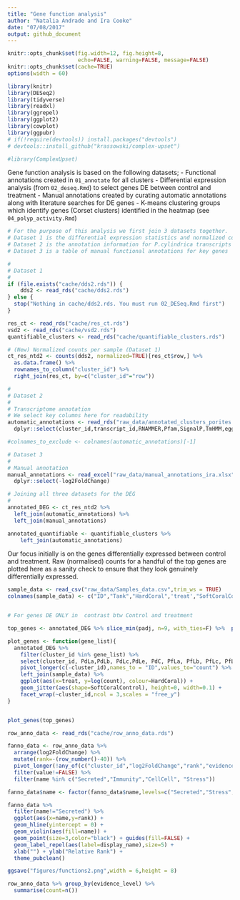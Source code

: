 ```yaml
---
title: "Gene function analysis"
author: "Natalia Andrade and Ira Cooke"
date: "07/08/2017"
output: github_document
---
```


```r
knitr::opts_chunk$set(fig.width=12, fig.height=8,
                      echo=FALSE, warning=FALSE, message=FALSE)
knitr::opts_chunk$set(cache=TRUE)
options(width = 60)

library(knitr)
library(DESeq2)
library(tidyverse)
library(readxl)
library(ggrepel)
library(ggplot2)
library(cowplot)
library(ggpubr)
# if(!require(devtools)) install.packages("devtools")
# devtools::install_github("krassowski/complex-upset")

#library(ComplexUpset)
```

Gene function analysis is based on the following datasets;
  - Functional annotations created in `01_annotate` for all clusters
  - Differential expression analysis (from `02_deseq.Rmd`) to select genes DE between control and treatment
  - Manual annotations created by curating automatic annotations along with literature searches for DE genes
  - K-means clustering groups which identify genes (Corset clusters) identified in the heatmap (see `04_polyp_activity.Rmd`)
  
```r
# For the purpose of this analysis we first join 3 datasets together. 
# Dataset 1 is the differential expression statistics and normalized counts for all transcripts
# Dataset 2 is the annotation information for P.cylindrica transcripts
# Dataset 3 is a table of manual functional annotations for key genes

#
# Dataset 1
#
if (file.exists("cache/dds2.rds")) {
    dds2 <- read_rds("cache/dds2.rds")
} else {
  stop("Nothing in cache/dds2.rds. You must run 02_DESeq.Rmd first")
}

res_ct <- read_rds("cache/res_ct.rds")
vsd2 <- read_rds("cache/vsd2.rds")
quantifiable_clusters <- read_rds("cache/quantifiable_clusters.rds")

# (New) Normalized counts per sample (Dataset 1)
ct_res_ntd2 <- counts(dds2, normalized=TRUE)[res_ct$row,] %>%
  as.data.frame() %>%
  rownames_to_column("cluster_id") %>% 
  right_join(res_ct, by=c("cluster_id"="row"))
```

```r
#
# Dataset 2
#
# Transcriptome annotation 
# We select key columns here for readability
automatic_annotations <- read_rds("raw_data/annotated_clusters_porites.rda") %>% 
  dplyr::select(cluster_id,transcript_id,RNAMMER,Pfam,SignalP,TmHMM,eggnog,Kegg,ipro_pfam,ipro_pfam_desc,ipr_go,best_swissprot,Entry,Protein_names,Gene_names,Organism,Keywords,swissprot_go,plutea_id)

#colnames_to_exclude <- colnames(automatic_annotations)[-1]

# Dataset 3
#
# Manual annotation
manual_annotations <- read_excel("raw_data/manual_annotations_ira.xlsx",na = "NA") %>% 
  dplyr::select(-log2FoldChange)
```


```r
# Joining all three datasets for the DEG
#
annotated_DEG <- ct_res_ntd2 %>% 
  left_join(automatic_annotations) %>% 
  left_join(manual_annotations)

annotated_quantifiable <- quantifiable_clusters %>% 
    left_join(automatic_annotations) 
```

Our focus initially is on the genes differentially expressed between control and treatment. Raw (normalised) counts for a handful of the top genes are plotted here as a sanity check to ensure that they look genuinely differentially expressed.

```r
sample_data <- read_csv("raw_data/Samples_data.csv",trim_ws = TRUE)
colnames(sample_data) <- c("ID","Tank","HardCoral",'treat',"SoftCoralControl","PdvsL_Other")


# For genes DE ONLY in  contrast btw Control and treatment

top_genes <- annotated_DEG %>% slice_min(padj, n=9, with_ties=F) %>%  pull(cluster_id)

plot_genes <- function(gene_list){
  annotated_DEG %>%
    filter(cluster_id %in% gene_list) %>% 
    select(cluster_id, PdLa,PdLb, PdLc,PdLe, PdC, PfLa, PfLb, PfLc, PfLd, PfLe, PfC) %>% 
    pivot_longer(c(-cluster_id),names_to = "ID",values_to="count") %>%
    left_join(sample_data) %>% 
    ggplot(aes(x=treat, y=log(count), colour=HardCoral)) +
    geom_jitter(aes(shape=SoftCoralControl), height=0, width=0.1) +
    facet_wrap(~cluster_id,ncol = 3,scales = "free_y") 
}


plot_genes(top_genes)
```



```r
row_anno_data <- read_rds("cache/row_anno_data.rds")

fanno_data <- row_anno_data %>% 
  arrange(log2FoldChange) %>% 
  mutate(rank=-(row_number()-40)) %>% 
  pivot_longer(!any_of(c("cluster_id","log2FoldChange","rank","evidence_level","Toxin","StressType","display_name"))) %>% 
  filter(value!=FALSE) %>% 
  filter(name %in% c("Secreted","Immunity","CellCell", "Stress"))

fanno_data$name <- factor(fanno_data$name,levels=c("Secreted","Stress","Immunity","CellCell"))

fanno_data %>% 
  filter(name!="Secreted") %>% 
  ggplot(aes(x=name,y=rank)) + 
  geom_hline(yintercept = 0) +
  geom_violin(aes(fill=name)) +
  geom_point(size=3,color="black") + guides(fill=FALSE) +
  geom_label_repel(aes(label=display_name),size=5) +
  xlab("") + ylab("Relative Rank") +
  theme_pubclean()

ggsave("figures/functions2.png",width = 6,height = 8)
```


```r
row_anno_data %>% group_by(evidence_level) %>% 
  summarise(count=n())
```



